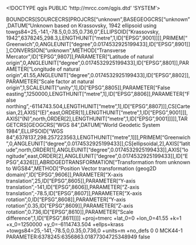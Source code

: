 <!DOCTYPE qgis PUBLIC 'http://mrcc.com/qgis.dtd' 'SYSTEM'>
<qgis version="3.28.11-Firenze">
  <identifier></identifier>
  <parentidentifier></parentidentifier>
  <language></language>
  <type></type>
  <title></title>
  <abstract></abstract>
  <contact>
    <name></name>
    <organization></organization>
    <position></position>
    <voice></voice>
    <fax></fax>
    <email></email>
    <role></role>
  </contact>
  <links/>
  <fees></fees>
  <encoding></encoding>
  <crs>
    <spatialrefsys nativeFormat="Wkt">
      <wkt>BOUNDCRS[SOURCECRS[PROJCRS["unknown",BASEGEOGCRS["unknown",DATUM["Unknown based on Krassovsky, 1942 ellipsoid using towgs84=25,-141,-78.5,0,0.35,0.736,0",ELLIPSOID["Krassovsky, 1942",6378245,298.3,LENGTHUNIT["metre",1,ID["EPSG",9001]]]],PRIMEM["Greenwich",0,ANGLEUNIT["degree",0.0174532925199433],ID["EPSG",8901]]],CONVERSION["unknown",METHOD["Transverse Mercator",ID["EPSG",9807]],PARAMETER["Latitude of natural origin",0,ANGLEUNIT["degree",0.0174532925199433],ID["EPSG",8801]],PARAMETER["Longitude of natural origin",41.55,ANGLEUNIT["degree",0.0174532925199433],ID["EPSG",8802]],PARAMETER["Scale factor at natural origin",1,SCALEUNIT["unity",1],ID["EPSG",8805]],PARAMETER["False easting",1250000,LENGTHUNIT["metre",1],ID["EPSG",8806]],PARAMETER["False northing",-6114743.504,LENGTHUNIT["metre",1],ID["EPSG",8807]]],CS[Cartesian,2],AXIS["(E)",east,ORDER[1],LENGTHUNIT["metre",1,ID["EPSG",9001]]],AXIS["(N)",north,ORDER[2],LENGTHUNIT["metre",1,ID["EPSG",9001]]]]],TARGETCRS[GEOGCRS["WGS 84",DATUM["World Geodetic System 1984",ELLIPSOID["WGS 84",6378137,298.257223563,LENGTHUNIT["metre",1]]],PRIMEM["Greenwich",0,ANGLEUNIT["degree",0.0174532925199433]],CS[ellipsoidal,2],AXIS["latitude",north,ORDER[1],ANGLEUNIT["degree",0.0174532925199433]],AXIS["longitude",east,ORDER[2],ANGLEUNIT["degree",0.0174532925199433]],ID["EPSG",4326]]],ABRIDGEDTRANSFORMATION["Transformation from unknown to WGS84",METHOD["Position Vector transformation (geog2D domain)",ID["EPSG",9606]],PARAMETER["X-axis translation",25,ID["EPSG",8605]],PARAMETER["Y-axis translation",-141,ID["EPSG",8606]],PARAMETER["Z-axis translation",-78.5,ID["EPSG",8607]],PARAMETER["X-axis rotation",0,ID["EPSG",8608]],PARAMETER["Y-axis rotation",0.35,ID["EPSG",8609]],PARAMETER["Z-axis rotation",0.736,ID["EPSG",8610]],PARAMETER["Scale difference",1,ID["EPSG",8611]]]]</wkt>
      <proj4>+proj=tmerc +lat_0=0 +lon_0=41.55 +k=1 +x_0=1250000 +y_0=-6114743.504 +ellps=krass +towgs84=25,-141,-78.5,0,0.35,0.736,0 +units=m +no_defs</proj4>
      <srsid>0</srsid>
      <srid>0</srid>
      <authid></authid>
      <description>MCK44-1</description>
      <projectionacronym></projectionacronym>
      <ellipsoidacronym>PARAMETER:6378245:6356863.01877304725348949</ellipsoidacronym>
      <geographicflag>false</geographicflag>
    </spatialrefsys>
  </crs>
  <extent>
    <spatial minx="0" crs="" maxz="0" miny="0" maxy="0" minz="0" dimensions="2" maxx="0"/>
    <temporal>
      <period>
        <start></start>
        <end></end>
      </period>
    </temporal>
  </extent>
</qgis>
